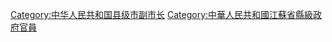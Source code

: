 [[Category:中华人民共和国县级市副市长|Category:中华人民共和国县级市副市长]]
[[Category:中華人民共和國江蘇省縣級政府官員|Category:中華人民共和國江蘇省縣級政府官員]]